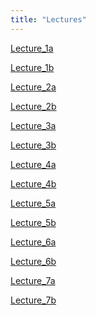 ```yaml
---
title: "Lectures"
---
```


[Lecture_1a](Lecture_Folder/Week1a.qmd)

[Lecture_1b](Lecture_Folder/Week1b.qmd)

[Lecture_2a](Lecture_Folder/Week2a.qmd)

[Lecture_2b](Lecture_Folder/Week2b.qmd)

[Lecture_3a](Lecture_Folder/Week3a.qmd)

[Lecture_3b](Lecture_Folder/Week3b.qmd)

[Lecture_4a](Lecture_Folder/Week4a.qmd)

[Lecture_4b](Lecture_Folder/Week4b.qmd)

[Lecture_5a](Lecture_Folder/Week5a.qmd)

[Lecture_5b](Lecture_Folder/Week5b.qmd)

[Lecture_6a](Lecture_Folder/Week6a.qmd)

[Lecture_6b](Lecture_Folder/Week6b.qmd)

[Lecture_7a](Lecture_Folder/Week7a.qmd)

[Lecture_7b](Lecture_Folder/Week7b.qmd)
